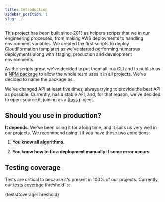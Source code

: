 ```yaml
---
title: Introduction
sidebar_position: 1
slug: ./
---
```



This project has been built since 2018 as helpers scripts that we in our
engineering processes, from making AWS deployments to handling environment
variables. We created the first scripts to deploy CloudFormation templates as
we've started performing numerous deployments along with staging, production and
development environments.

As the scripts grew, we've decided to put them all in a CLI and to publish as a [NPM package](https://www.npmjs.com/package/carlin) to allow the whole team uses it in all projects. We've decided to name the package as <Carlin />.

We've changed <Carlin /> API at least five times, always trying to provide the best API as possible. Currently, <Carlin /> has a stable API, and, for that reason, we've decided to open-source it, joining as a [ttoss](https://ttoss.dev) project.

## Should you use <Carlin /> in production?

**It depends**. We've been using it for a long time, and it suits us very well in our projects. We recommend using it if you have these two conditions:

1. **You know all <Carlin /> algorithms.**

2. **You know how to fix a deployment manually if some error occurs.**

## Testing coverage

Tests are critical to <Carlin /> because it's present in 100% of our projects. Currently, our [tests coverage](https://en.wikipedia.org/wiki/Code_coverage) threshold is:

<CodeBlock className="json">{testsCoverageThreshold}</CodeBlock>
